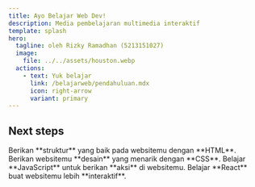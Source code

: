 ```yaml
---
title: Ayo Belajar Web Dev!
description: Media pembelajaran multimedia interaktif
template: splash
hero:
  tagline: oleh Rizky Ramadhan (5213151027)
  image:
    file: ../../assets/houston.webp
  actions:
    - text: Yuk belajar
      link: /belajarweb/pendahuluan.mdx
      icon: right-arrow
      variant: primary
---
```



## Next steps

<CardGrid stagger>
	<Card title="Belajar HTML" icon="pencil">
		Berikan **struktur** yang baik pada websitemu dengan **HTML**.
	</Card>
	<Card title="Belajar CSS" icon="add-document">
		Berikan websitemu **desain** yang menarik dengan **CSS**.
	</Card>
	<Card title="Belajar JavaScript" icon="setting">
		Belajar **JavaScript** untuk berikan **aksi** di websitemu.
	</Card>
	<Card title="Belajar React" icon="open-book">
		Belajar **React** buat websitemu lebih **interaktif**.
	</Card>
</CardGrid>
